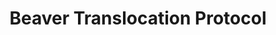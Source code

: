 ---
title: Beaver Translocation Protocol
sidebar_position: 6
description: A protocol for beaver translocations.  
---
